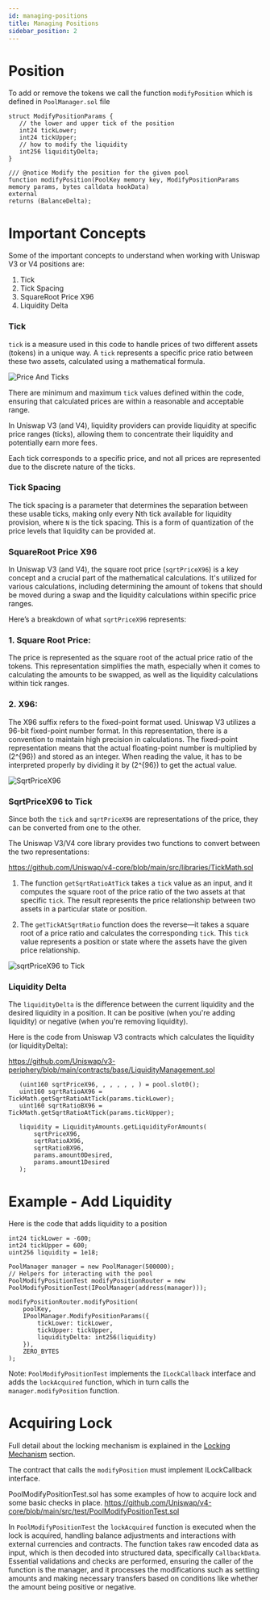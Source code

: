 ```yaml
---
id: managing-positions
title: Managing Positions
sidebar_position: 2
---
```


# Position
To add or remove the tokens we call the function `modifyPosition` which is defined in `PoolManager.sol` file

```solidity
struct ModifyPositionParams {
   // the lower and upper tick of the position
   int24 tickLower;
   int24 tickUpper;
   // how to modify the liquidity
   int256 liquidityDelta;
}

/// @notice Modify the position for the given pool
function modifyPosition(PoolKey memory key, ModifyPositionParams memory params, bytes calldata hookData)
external
returns (BalanceDelta);
```

# Important Concepts
Some of the important concepts to understand when working with Uniswap V3 or V4 positions are:

1. Tick
2. Tick Spacing
3. SquareRoot Price X96
4. Liquidity Delta

### Tick
`tick` is a measure used in this code to handle prices of two different assets (tokens) in a unique way. A `tick`
represents a specific price ratio between these two assets, calculated using a mathematical formula.

![Price And Ticks](./images/02_Managing_Position/PriceAndTicks.png)

There are minimum and maximum `tick` values defined within the code, ensuring that calculated prices are within a
reasonable and acceptable range.

In Uniswap V3 (and V4), liquidity providers can provide liquidity at specific price ranges (ticks), allowing them to
concentrate their liquidity and potentially earn more fees.

Each tick corresponds to a specific price, and not all prices are represented due to the discrete nature of the ticks.

### Tick Spacing
The tick spacing is a parameter that determines the separation between these usable ticks, making only every
Nth tick available for liquidity provision, where `N` is the tick spacing. This is a form of quantization of
the price levels that liquidity can be provided at.

### SquareRoot Price X96
In Uniswap V3 (and V4), the square root price (`sqrtPriceX96`) is a key concept and a crucial part of the mathematical
calculations. It's utilized for various calculations, including determining the amount of tokens that should be moved
during a swap and the liquidity calculations within specific price ranges.

Here’s a breakdown of what `sqrtPriceX96` represents:

### 1. **Square Root Price:**
The price is represented as the square root of the actual price ratio of the tokens. This representation
simplifies the math, especially when it comes to calculating the amounts to be swapped, as well as the
liquidity calculations within tick ranges.

### 2. **X96:**
The X96 suffix refers to the fixed-point format used. Uniswap V3 utilizes a 96-bit fixed-point number format.
In this representation, there is a convention to maintain high precision in calculations. The fixed-point
representation means that the actual floating-point number is multiplied by \(2^{96}\) and stored as an
integer. When reading the value, it has to be interpreted properly by dividing it by \(2^{96}\) to get the
actual value.


![SqrtPriceX96](./images/02_Managing_Position/SqrtPriceX96.png)

### SqrtPriceX96 to Tick
Since both the `tick` and `sqrtPriceX96` are representations of the price, they can be converted from one to the other.

The Uniswap V3/V4 core library provides two functions to convert between the two representations:

https://github.com/Uniswap/v4-core/blob/main/src/libraries/TickMath.sol

1. The function `getSqrtRatioAtTick` takes a `tick` value as an input, and it computes the square root of the price
ratio of the two assets at that specific `tick`. The result represents the price relationship between two
assets in a particular state or position.

2. The `getTickAtSqrtRatio` function does the reverse—it takes a square root of a price ratio and calculates
the corresponding `tick`. This `tick` value represents a position or state where the assets have the given
price relationship.

![sqrtPriceX96 to Tick](./images/02_Managing_Position/sqrtPriceX96_to_tick.png)

### Liquidity Delta
The `liquidityDelta` is the difference between the current liquidity and the desired liquidity in a position. It can
be positive (when you're adding liquidity) or negative (when you're removing liquidity).

Here is the code from Uniswap V3 contracts which calculates the liquidity (or liquidityDelta):

https://github.com/Uniswap/v3-periphery/blob/main/contracts/base/LiquidityManagement.sol

```solidity
   (uint160 sqrtPriceX96, , , , , , ) = pool.slot0();
   uint160 sqrtRatioAX96 = TickMath.getSqrtRatioAtTick(params.tickLower);
   uint160 sqrtRatioBX96 = TickMath.getSqrtRatioAtTick(params.tickUpper);

   liquidity = LiquidityAmounts.getLiquidityForAmounts(
       sqrtPriceX96,
       sqrtRatioAX96,
       sqrtRatioBX96,
       params.amount0Desired,
       params.amount1Desired
   );
```

# Example - Add Liquidity
Here is the code that adds liquidity to a position
```solidity
int24 tickLower = -600;
int24 tickUpper = 600;
uint256 liquidity = 1e18;

PoolManager manager = new PoolManager(500000);
// Helpers for interacting with the pool
PoolModifyPositionTest modifyPositionRouter = new PoolModifyPositionTest(IPoolManager(address(manager)));

modifyPositionRouter.modifyPosition(
    poolKey,
    IPoolManager.ModifyPositionParams({
        tickLower: tickLower,
        tickUpper: tickUpper,
        liquidityDelta: int256(liquidity)
    }),
    ZERO_BYTES
);
```
Note: `PoolModifyPositionTest` implements the `ILockCallback` interface and adds the `lockAcquired` function, which in turn calls the `manager.modifyPosition` function.

# Acquiring Lock
Full detail about the locking mechanism is explained in the [Locking Mechanism](/03_Locking_Mechanism/README.md) section.

The contract that calls the `modifyPosition` must implement ILockCallback interface.

PoolModifyPositionTest.sol has some examples of how to acquire lock and some basic checks in place.
https://github.com/Uniswap/v4-core/blob/main/src/test/PoolModifyPositionTest.sol

In `PoolModifyPositionTest` the `lockAcquired` function is executed when the lock is acquired, handling
balance adjustments and interactions with external currencies and contracts. The function takes raw
encoded data as input, which is then decoded into structured data, specifically `CallbackData`. Essential
validations and checks are performed, ensuring the caller of the function is the manager, and it
processes the modifications such as settling amounts and making necessary transfers based on
conditions like whether the amount being positive or negative.
